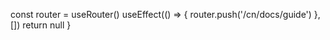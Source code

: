 
  const router = useRouter()
  useEffect(() => {
    router.push('/cn/docs/guide')
  }, [])
  return null
}
